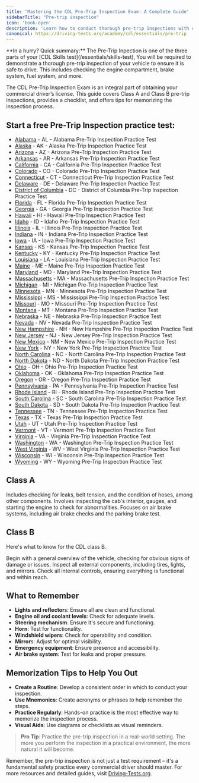 ```yaml
---
title: 'Mastering the CDL Pre-Trip Inspection Exam: A Complete Guide'
sidebarTitle: "Pre-trip inspection"
icon: 'book-open'
description: 'Learn how to conduct thorough pre-trip inspections with our guide, a critical component for commercial vehicle safety.'
canonical: https://driving-tests.org/academy/cdl/essentials/pre-trip
---
```

<Snippet file="andrei.mdx" />
<Tip>**In a hurry? Quick summary:** The Pre-Trip Inpection is one of the three parts of your [CDL Skills test](/essentials/skills-test), You will be required to demonstrate a thorough pre-trip inspection of your vehicle to ensure it is safe to drive. This includes checking the engine compartment, brake system, fuel system, and more.</Tip>

The CDL Pre-Trip Inspection Exam is an integral part of obtaining your commercial driver’s license. This guide covers Class A and Class B pre-trip inspections, provides a checklist, and offers tips for memorizing the inspection process.

## Start a free Pre-Trip Inspection practice test:

- [Alabama](https://driving-tests.org/alabama/#cdl-pre-trip) - AL - Alabama Pre-Trip Inspection Practice Test
- [Alaska](https://driving-tests.org/alaska/#cdl-pre-trip) - AK - Alaska Pre-Trip Inspection Practice Test
- [Arizona](https://driving-tests.org/arizona/#cdl-pre-trip) - AZ - Arizona Pre-Trip Inspection Practice Test
- [Arkansas](https://driving-tests.org/arkansas/#cdl-pre-trip) - AR - Arkansas Pre-Trip Inspection Practice Test
- [California](https://driving-tests.org/california/#cdl-pre-trip) - CA - California Pre-Trip Inspection Practice Test
- [Colorado](https://driving-tests.org/colorado/#cdl-pre-trip) - CO - Colorado Pre-Trip Inspection Practice Test
- [Connecticut](https://driving-tests.org/connecticut/#cdl-pre-trip) - CT - Connecticut Pre-Trip Inspection Practice Test
- [Delaware](https://driving-tests.org/delaware/#cdl-pre-trip) - DE - Delaware Pre-Trip Inspection Practice Test
- [District of Columbia](https://driving-tests.org/district-columbia/#cdl-pre-trip) - DC - District of Columbia Pre-Trip Inspection Practice Test
- [Florida](https://driving-tests.org/florida/#cdl-pre-trip) - FL - Florida Pre-Trip Inspection Practice Test
- [Georgia](https://driving-tests.org/georgia/#cdl-pre-trip) - GA - Georgia Pre-Trip Inspection Practice Test
- [Hawaii](https://driving-tests.org/hawaii/#cdl-pre-trip) - HI - Hawaii Pre-Trip Inspection Practice Test
- [Idaho](https://driving-tests.org/idaho/#cdl-pre-trip) - ID - Idaho Pre-Trip Inspection Practice Test
- [Illinois](https://driving-tests.org/illinois/#cdl-pre-trip) - IL - Illinois Pre-Trip Inspection Practice Test
- [Indiana](https://driving-tests.org/indiana/#cdl-pre-trip) - IN - Indiana Pre-Trip Inspection Practice Test
- [Iowa](https://driving-tests.org/iowa/#cdl-pre-trip) - IA - Iowa Pre-Trip Inspection Practice Test
- [Kansas](https://driving-tests.org/kansas/#cdl-pre-trip) - KS - Kansas Pre-Trip Inspection Practice Test
- [Kentucky](https://driving-tests.org/kentucky/#cdl-pre-trip) - KY - Kentucky Pre-Trip Inspection Practice Test
- [Louisiana](https://driving-tests.org/louisiana/#cdl-pre-trip) - LA - Louisiana Pre-Trip Inspection Practice Test
- [Maine](https://driving-tests.org/maine/#cdl-pre-trip) - ME - Maine Pre-Trip Inspection Practice Test
- [Maryland](https://driving-tests.org/maryland/#cdl-pre-trip) - MD - Maryland Pre-Trip Inspection Practice Test
- [Massachusetts](https://driving-tests.org/massachusetts/#cdl-pre-trip) - MA - Massachusetts Pre-Trip Inspection Practice Test
- [Michigan](https://driving-tests.org/michigan/#cdl-pre-trip) - MI - Michigan Pre-Trip Inspection Practice Test
- [Minnesota](https://driving-tests.org/minnesota/#cdl-pre-trip) - MN - Minnesota Pre-Trip Inspection Practice Test
- [Mississippi](https://driving-tests.org/mississippi/#cdl-pre-trip) - MS - Mississippi Pre-Trip Inspection Practice Test
- [Missouri](https://driving-tests.org/missouri/#cdl-pre-trip) - MO - Missouri Pre-Trip Inspection Practice Test
- [Montana](https://driving-tests.org/montana/#cdl-pre-trip) - MT - Montana Pre-Trip Inspection Practice Test
- [Nebraska](https://driving-tests.org/nebraska/#cdl-pre-trip) - NE - Nebraska Pre-Trip Inspection Practice Test
- [Nevada](https://driving-tests.org/nevada/#cdl-pre-trip) - NV - Nevada Pre-Trip Inspection Practice Test
- [New Hampshire](https://driving-tests.org/new-hampshire/#cdl-pre-trip) - NH - New Hampshire Pre-Trip Inspection Practice Test
- [New Jersey](https://driving-tests.org/new-jersey/#cdl-pre-trip) - NJ - New Jersey Pre-Trip Inspection Practice Test
- [New Mexico](https://driving-tests.org/new-mexico/#cdl-pre-trip) - NM - New Mexico Pre-Trip Inspection Practice Test
- [New York](https://driving-tests.org/new-york/#cdl-pre-trip) - NY - New York Pre-Trip Inspection Practice Test
- [North Carolina](https://driving-tests.org/north-carolina/#cdl-pre-trip) - NC - North Carolina Pre-Trip Inspection Practice Test
- [North Dakota](https://driving-tests.org/north-dakota/#cdl-pre-trip) - ND - North Dakota Pre-Trip Inspection Practice Test
- [Ohio](https://driving-tests.org/ohio/#cdl-pre-trip) - OH - Ohio Pre-Trip Inspection Practice Test
- [Oklahoma](https://driving-tests.org/oklahoma/#cdl-pre-trip) - OK - Oklahoma Pre-Trip Inspection Practice Test
- [Oregon](https://driving-tests.org/oregon/#cdl-pre-trip) - OR - Oregon Pre-Trip Inspection Practice Test
- [Pennsylvania](https://driving-tests.org/pennsylvania/#cdl-pre-trip) - PA - Pennsylvania Pre-Trip Inspection Practice Test
- [Rhode Island](https://driving-tests.org/rhode-island/#cdl-pre-trip) - RI - Rhode Island Pre-Trip Inspection Practice Test
- [South Carolina](https://driving-tests.org/south-carolina/#cdl-pre-trip) - SC - South Carolina Pre-Trip Inspection Practice Test
- [South Dakota](https://driving-tests.org/south-dakota/#cdl-pre-trip) - SD - South Dakota Pre-Trip Inspection Practice Test
- [Tennessee](https://driving-tests.org/tennessee/#cdl-pre-trip) - TN - Tennessee Pre-Trip Inspection Practice Test
- [Texas](https://driving-tests.org/texas/#cdl-pre-trip) - TX - Texas Pre-Trip Inspection Practice Test
- [Utah](https://driving-tests.org/utah/#cdl-pre-trip) - UT - Utah Pre-Trip Inspection Practice Test
- [Vermont](https://driving-tests.org/vermont/#cdl-pre-trip) - VT - Vermont Pre-Trip Inspection Practice Test
- [Virginia](https://driving-tests.org/virginia/#cdl-pre-trip) - VA - Virginia Pre-Trip Inspection Practice Test
- [Washington](https://driving-tests.org/washington/#cdl-pre-trip) - WA - Washington Pre-Trip Inspection Practice Test
- [West Virginia](https://driving-tests.org/west-virginia/#cdl-pre-trip) - WV - West Virginia Pre-Trip Inspection Practice Test
- [Wisconsin](https://driving-tests.org/wisconsin/#cdl-pre-trip) - WI - Wisconsin Pre-Trip Inspection Practice Test
- [Wyoming](https://driving-tests.org/wyoming/#cdl-pre-trip) - WY - Wyoming Pre-Trip Inspection Practice Test


## Class A

<AccordionGroup>
  <Accordion title="Engine Compartment Inspection">
    Includes checking for leaks, belt tension, and the condition of hoses, among other components.
  </Accordion>
  <Accordion title="Cab Check/Engine Start">
    Involves inspecting the cab's interior, gauges, and starting the engine to check for abnormalities.
  </Accordion>
  <Accordion title="Brake Check">
    Focuses on air brake systems, including air brake checks and the parking brake test.
  </Accordion>
</AccordionGroup>

## Class B

Here's what to know for the CDL class B. 

<Steps>
  <Step title="Vehicle Overview">
    Begin with a general overview of the vehicle, checking for obvious signs of damage or issues.
  </Step>
  <Step title="External Inspection">
    Inspect all external components, including tires, lights, and mirrors.
  </Step>
  <Step title="Internal Inspection">
    Check all internal controls, ensuring everything is functional and within reach.
  </Step>
</Steps>

## What to Remember

  - **Lights and reflector**s: Ensure all are clean and functional.
  - **Engine oil and coolant levels**: Check for adequate levels.
  - **Steering mechanism**: Ensure it's secure and functioning.
  - **Horn**: Test for functionality.
  - **Windshield wipers**: Check for operability and condition.
  - **Mirror**s: Adjust for optimal visibility.
  - **Emergency equipment**: Ensure presence and accessibility.
  - **Air brake system**: Test for leaks and proper pressure.


## Memorization Tips to Help You Out
  - **Create a Routine**: Develop a consistent order in which to conduct your inspection.
  - **Use Mnemonics**: Create acronyms or phrases to help remember the steps.
  - **Practice Regularly**: Hands-on practice is the most effective way to memorize the inspection process.
  - **Visual Aids**: Use diagrams or checklists as visual reminders.

> **Pro Tip**: Practice the pre-trip inspection in a real-world setting. The more you perform the inspection in a practical environment, the more natural it will become.

Remember, the pre-trip inspection is not just a test requirement – it's a fundamental safety practice every commercial driver should master. For more resources and detailed guides, visit [Driving-Tests.org](https://driving-tests.org).

<Snippet file="cdl-premium.mdx" />